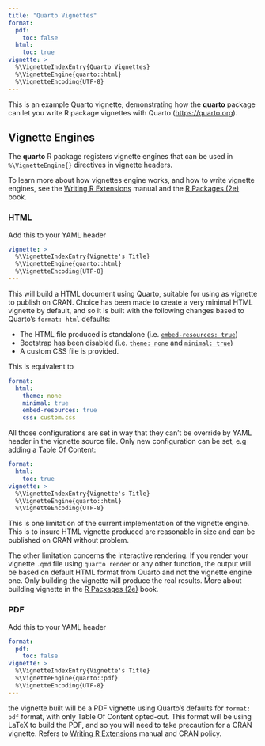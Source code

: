 ```yaml
---
title: "Quarto Vignettes"
format:
  pdf:
    toc: false
  html:
    toc: true
vignette: >
  %\VignetteIndexEntry{Quarto Vignettes}
  %\VignetteEngine{quarto::html}
  %\VignetteEncoding{UTF-8}
---
```


This is an example Quarto vignette, demonstrating how the **quarto** package can let you write R package vignettes with Quarto (<https://quarto.org>).

## Vignette Engines

The **quarto** R package registers vignette engines that can be used in `%\VignetteEngine{}` directives in vignette headers. 

To learn more about how vignettes engine works, and how to write vignette engines, see the [Writing R Extensions](https://cran.r-project.org/doc/manuals/r-release/R-exts.html#Non_002dSweave-vignettes) manual and the [R Packages (2e)](https://r-pkgs.org/vignettes.html) book.


### HTML

Add this to your YAML header

```yaml
vignette: >
  %\VignetteIndexEntry{Vignette's Title}
  %\VignetteEngine{quarto::html}
  %\VignetteEncoding{UTF-8}
---
```

This will build a HTML document using Quarto, suitable for using as vignette to publish on CRAN. Choice has been made to create a very minimal HTML vignette by default, and so it is built with the following changes based to Quarto's `format: html` defaults:

- The HTML file produced is standalone (i.e. [`embed-resources: true`](https://quarto.org/docs/output-formats/html-publishing.html#standalone-html))
- Bootstrap has been disabled (i.e. [`theme: none`](https://quarto.org/docs/output-formats/html-themes.html) and [`minimal: true`](https://quarto.org/docs/output-formats/html-basics.html#minimal-html))
- A custom CSS file is provided. 

This is equivalent to 

```yaml
format: 
  html:
    theme: none
    minimal: true
    embed-resources: true
    css: custom.css
```

All those configurations are set in way that they can't be override by YAML header in the vignette source file. Only new configuration can be set, e.g adding a Table Of Content: 

````yaml
format: 
  html:
    toc: true
vignette: >
  %\VignetteIndexEntry{Vignette's Title}
  %\VignetteEngine{quarto::html}
  %\VignetteEncoding{UTF-8}
````

This is one limitation of the current implementation of the vignette engine. This is to insure HTML vignette produced are reasonable in size and can be published on CRAN without problem.

The other limitation concerns the interactive rendering. If you render your vignette `.qmd` file using `quarto render` or any other function, the output will be based on default HTML format from Quarto and not the vignette engine one. Only building the vignette will produce the real results. More about building vignette in the [R Packages (2e)](https://r-pkgs.org/vignettes.html#sec-vignettes-how-built-checked) book.


### PDF

Add this to your YAML header

```yaml
format: 
  pdf:
    toc: false
vignette: >
  %\VignetteIndexEntry{Vignette's Title}
  %\VignetteEngine{quarto::pdf}
  %\VignetteEncoding{UTF-8}
---
```

the vignette built will be a PDF vignette using Quarto's defaults for `format: pdf` format, with only Table Of Content opted-out. This format will be using LaTeX to build the PDF, and so you will need to take precaution for a CRAN vignette. Refers to [Writing R Extensions](https://cran.r-project.org/doc/manuals/r-release/R-exts.html#Non_002dSweave-vignettes) manual and CRAN policy.

